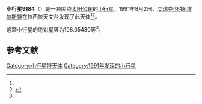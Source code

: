 {{Infobox planet
| bgcolour = #FFFFC0
| name = 9184 Vasilij
| symbol = 
| image = 
| caption = 
| discovery = yes
| discovery_ref = 
| discoverer = [[艾瑞克·怀特·埃尔斯特|艾瑞克·怀特·埃尔斯特]]
| discovery_site = [[拉西拉天文台|拉西拉天文台]] 
| discovered = 1991年8月2日
| designations = yes
| mp_name = 
| named_after = 
| alt_names = 1991 PJ3/ 1981 UJ27 / 1988 TR4
| mp_category = [[主带小行星|主带小行星]]
| orbit_ref = <ref name="a">[http://ssd.jpl.nasa.gov/sbdb.cgi?sstr=9184 9184 Vasilij] {{Wayback|url=http://ssd.jpl.nasa.gov/sbdb.cgi?sstr=9184 |date=20210717065112 }}，小行星數據庫瀏覽器（JPL Small-Body Database Browser）－[[美国国家航空航天局|美国国家航空航天局]]喷气推进实验室</ref>
| epoch = 2456400.5 (2013年4月18日更新)
| aphelion = {{convert|2.5355188|AU|km|3|abbr=on|lk=out}}
| perihelion = {{convert|2.0883946|AU|km|3|abbr=on}}
| semimajor = {{convert|2.3119567|AU|km|3|abbr=on}}
| eccentricity = 0.0966982
| period = 1284.008664 [[日|日]]<br />3.52[[儒略年|儒略年]]
| avg_speed = 
| inclination = 4.79758
| asc_node = 349.53389
| mean_anomaly = 
| arg_peri = 108.05430
| satellites = 
| physical_characteristics = yes
| dimensions = 
| mass = 
| density = 
| surface_grav = 
| escape_velocity = 
| sidereal_day = 
| axial_tilt = 
| pole_ecliptic_lat = 
| pole_ecliptic_lon = 
| albedo = 
| temperatures= 
| temp_name1 = 
| mean_temp_1 = 
| max_temp_1 = 
| temp_name2 = 
| max_temp_2 = 
| spectral_type = 
| abs_magnitude = 108.05430
}}

'''小行星9184'''（{{lang-en|9184 Vasilij}}）是一颗围绕[[太阳|太阳]][[公转|公转]]的[[小行星|小行星]]。1991年8月2日，[[艾瑞克·怀特·埃尔斯特|艾瑞克·怀特·埃尔斯特]]在拉西拉天文台发现了此天体<ref name="a" /><ref>{{cite news|title=小行星列表|url=http://cfa-www.harvard.edu/iau/lists/NumberedMPs.txt|accessdate=2013-07-08|newspaper=哈佛大学|archive-date=2008-05-17|archive-url=https://web.archive.org/web/20080517010638/http://cfa-www.harvard.edu/iau/lists/NumberedMPs.txt|dead-url=no}}</ref>。

这颗小行星的[[绝对星等|绝对星等]]为108.05430等<ref name="a" />。

==参考文献==
{{reflist}}
{{Minor Planet Number|[[小行星9183|小行星9183]]|[[小行星9185|小行星9185]]}}

{{小天体}}

[[Category:小行星带天体|Category:小行星带天体]]
[[Category:1991年发现的小行星|Category:1991年发现的小行星]]

{{asteroid-stub}}